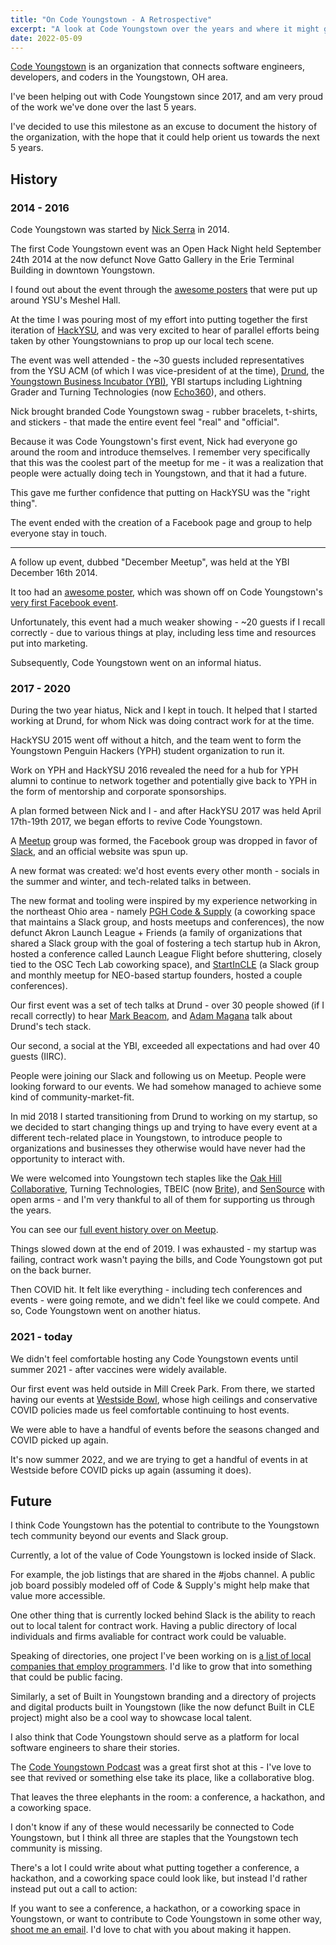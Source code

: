 ```yaml
---
title: "On Code Youngstown - A Retrospective"
excerpt: "A look at Code Youngstown over the years and where it might go next"
date: 2022-05-09
---
```


[Code Youngstown](https://codeyoungstown.com/) is an organization that connects software engineers, developers, and coders in the Youngstown, OH area.

I've been helping out with Code Youngstown since 2017, and am very proud of the work we've done over the last 5 years.

I've decided to use this milestone as an excuse to document the history of the organization, with the hope that it could help orient us towards the next 5 years.

## History

### 2014 - 2016

Code Youngstown was started by [Nick Serra](https://www.nickserra.com/) in 2014.

The first Code Youngstown event was an Open Hack Night held September 24th 2014 at the now defunct Nove Gatto Gallery in the Erie Terminal Building in downtown Youngstown.

I found out about the event through the [awesome posters](https://github.com/codeyoungstown/code-youngstown-assets/blob/master/event-fliers/CodeYoungstown-OpenHack.jpg) that were put up around YSU's Meshel Hall.

At the time I was pouring most of my effort into putting together the first iteration of [HackYSU](/blog/hackysu-2022#past-events), and was very excited to hear of parallel efforts being taken by other Youngstownians to prop up our local tech scene.

The event was well attended - the ~30 guests included representatives from the YSU ACM (of which I was vice-president of at the time), [Drund](https://team.drund.com/), the [Youngstown Business Incubator (YBI)](https://ybi.org/), YBI startups including Lightning Grader and Turning Technologies (now [Echo360](https://echo360.com/)), and others.

Nick brought branded Code Youngstown swag - rubber bracelets, t-shirts, and stickers - that made the entire event feel "real" and "official".

Because it was Code Youngstown's first event, Nick had everyone go around the room and introduce themselves. I remember very specifically that this was the coolest part of the meetup for me - it was a realization that people were actually doing tech in Youngstown, and that it had a future.

This gave me further confidence that putting on HackYSU was the "right thing".

The event ended with the creation of a Facebook page and group to help everyone stay in touch.

---

A follow up event, dubbed "December Meetup", was held at the YBI December 16th 2014.

It too had an [awesome poster](https://github.com/codeyoungstown/code-youngstown-assets/blob/master/event-fliers/CodeYoungstown-December.jpg), which was shown off on Code Youngstown's [very first Facebook event](https://www.facebook.com/events/323768151150675).

Unfortunately, this event had a much weaker showing - ~20 guests if I recall correctly - due to various things at play, including less time and resources put into marketing.

Subsequently, Code Youngstown went on an informal hiatus.

### 2017 - 2020

During the two year hiatus, Nick and I kept in touch. It helped that I started working at Drund, for whom Nick was doing contract work for at the time.

HackYSU 2015 went off without a hitch, and the team went to form the Youngstown Penguin Hackers (YPH) student organization to run it.

Work on YPH and HackYSU 2016 revealed the need for a hub for YPH alumni to continue to network together and potentially give back to YPH in the form of mentorship and corporate sponsorships.

A plan formed between Nick and I - and after HackYSU 2017 was held April 17th-19th 2017, we began efforts to revive Code Youngstown.

A [Meetup](https://www.meetup.com/Code-Youngstown/) group was formed, the Facebook group was dropped in favor of [Slack](https://slack.codeyoungstown.com/), and an official website was spun up.

A new format was created: we'd host events every other month - socials in the summer and winter, and tech-related talks in between.

The new format and tooling were inspired by my experience networking in the northeast Ohio area - namely [PGH Code & Supply](https://codeandsupply.co/) (a coworking space that maintains a Slack group, and hosts meetups and conferences), the now defunct Akron Launch League + Friends (a family of organizations that shared a Slack group with the goal of fostering a tech startup hub in Akron, hosted a conference called Launch League Flight before shuttering, closely tied to the OSC Tech Lab coworking space), and [StartInCLE](https://startincle.com/) (a Slack group and monthly meetup for NEO-based startup founders, hosted a couple conferences).

Our first event was a set of tech talks at Drund - over 30 people showed (if I recall correctly) to hear [Mark Beacom](https://www.linkedin.com/in/mbeacom/), and [Adam Magana](https://www.linkedin.com/in/adammagana/) talk about Drund's tech stack.

Our second, a social at the YBI, exceeded all expectations and had over 40 guests (IIRC).

People were joining our Slack and following us on Meetup. People were looking forward to our events. We had somehow managed to achieve some kind of community-market-fit.

In mid 2018 I started transitioning from Drund to working on my startup, so we decided to start changing things up and trying to have every event at a different tech-related place in Youngstown, to introduce people to organizations and businesses they otherwise would have never had the opportunity to interact with.

We were welcomed into Youngstown tech staples like the [Oak Hill Collaborative](https://oakhillcollaborative.org/), Turning Technologies, TBEIC (now [Brite](https://brite.org/)), and [SenSource](https://sensourceinc.com/) with open arms - and I'm very thankful to all of them for supporting us through the years.

You can see our [full event history over on Meetup](https://www.meetup.com/Code-Youngstown/events/past/).

Things slowed down at the end of 2019. I was exhausted - my startup was failing, contract work wasn't paying the bills, and Code Youngstown got put on the back burner.

Then COVID hit. It felt like everything - including tech conferences and events - were going remote, and we didn't feel like we could compete. And so, Code Youngstown went on another hiatus.

### 2021 - today

We didn't feel comfortable hosting any Code Youngstown events until summer 2021 - after vaccines were widely available.

Our first event was held outside in Mill Creek Park. From there, we started having our events at [Westside Bowl](https://www.westsidebowl.com/), whose high ceilings and conservative COVID policies made us feel comfortable continuing to host events.

We were able to have a handful of events before the seasons changed and COVID picked up again.

It's now summer 2022, and we are trying to get a handful of events in at Westside before COVID picks up again (assuming it does).

## Future

I think Code Youngstown has the potential to contribute to the Youngstown tech community beyond our events and Slack group.

Currently, a lot of the value of Code Youngstown is locked inside of Slack.

For example, the job listings that are shared in the #jobs channel. A public job board possibly modeled off of Code & Supply's might help make that value more accessible.

One other thing that is currently locked behind Slack is the ability to reach out to local talent for contract work. Having a public directory of local individuals and firms avaliable for contract work could be valuable.

Speaking of directories, one project I've been working on is [a list of local companies that employ programmers](https://docs.google.com/spreadsheets/d/1kASEQO8kAPUZ8sMfaX8sZB8AKImfKdNN0sJpPAknKKI/edit#gid=0). I'd like to grow that into something that could be public facing.

Similarly, a set of Built in Youngstown branding and a directory of projects and digital products built in Youngstown (like the now defunct Built in CLE project) might also be a cool way to showcase local talent.

I also think that Code Youngstown should serve as a platform for local software engineers to share their stories.

The [Code Youngstown Podcast](https://player.fm/series/3235987) was a great first shot at this - I've love to see that revived or something else take its place, like a collaborative blog.

That leaves the three elephants in the room: a conference, a hackathon, and a coworking space.

I don't know if any of these would necessarily be connected to Code Youngstown, but I think all three are staples that the Youngstown tech community is missing.

There's a lot I could write about what putting together a conference, a hackathon, and a coworking space could look like, but instead I'd rather instead put out a call to action:

If you want to see a conference, a hackathon, or a coworking space in Youngstown, or want to contribute to Code Youngstown in some other way, [shoot me an email](mailto:joe@joeduncko.com). I'd love to chat with you about making it happen.
